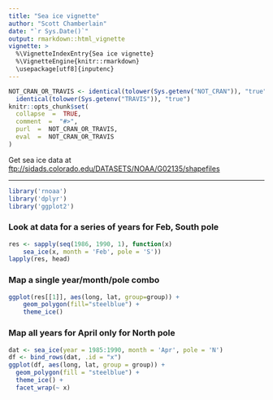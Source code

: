 ```yaml
---
title: "Sea ice vignette"
author: "Scott Chamberlain"
date: "`r Sys.Date()`"
output: rmarkdown::html_vignette
vignette: >
  %\VignetteIndexEntry{Sea ice vignette}
  %\VignetteEngine{knitr::rmarkdown}
  \usepackage[utf8]{inputenc}
---
```


```r
NOT_CRAN_OR_TRAVIS <- identical(tolower(Sys.getenv("NOT_CRAN")), "true") ||
  identical(tolower(Sys.getenv("TRAVIS")), "true")
knitr::opts_chunk$set(
  collapse  =  TRUE,
  comment  =  "#>",
  purl  =  NOT_CRAN_OR_TRAVIS,
  eval  =  NOT_CRAN_OR_TRAVIS
)
```

Get sea ice data at <ftp://sidads.colorado.edu/DATASETS/NOAA/G02135/shapefiles>

********************


```r
library('rnoaa')
library('dplyr')
library('ggplot2')
```

### Look at data for a series of years for Feb, South pole

```r
res <- sapply(seq(1986, 1990, 1), function(x)
    sea_ice(x, month = 'Feb', pole = 'S'))
lapply(res, head)
```

### Map a single year/month/pole combo

```r
ggplot(res[[1]], aes(long, lat, group=group)) +
    geom_polygon(fill="steelblue") +
    theme_ice()
```

### Map all years for April only for North pole

```r
dat <- sea_ice(year = 1985:1990, month = 'Apr', pole = 'N')
df <- bind_rows(dat, .id = "x")
ggplot(df, aes(long, lat, group = group)) +
  geom_polygon(fill = "steelblue") +
  theme_ice() +
  facet_wrap(~ x)
```
